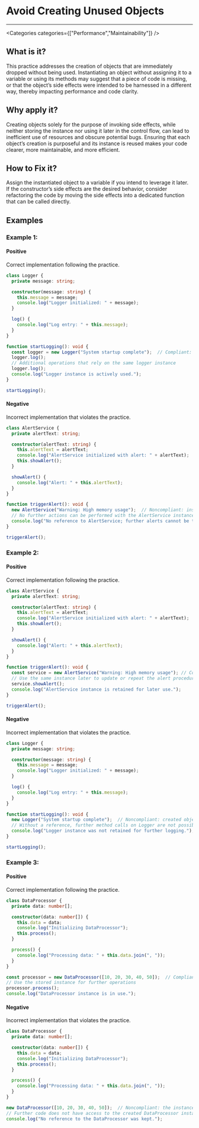 

# Avoid Creating Unused Objects

<Severity severity={SeverityLevels.MEDIUM} />

---

<Categories categories={["Performance","Maintainability"]} />

## What is it?
This practice addresses the creation of objects that are immediately dropped without being used. Instantiating an object without assigning it to a variable or using its methods may suggest that a piece of code is missing, or that the object’s side effects were intended to be harnessed in a different way, thereby impacting performance and code clarity.

## Why apply it?
Creating objects solely for the purpose of invoking side effects, while neither storing the instance nor using it later in the control flow, can lead to inefficient use of resources and obscure potential bugs. Ensuring that each object’s creation is purposeful and its instance is reused makes your code clearer, more maintainable, and more efficient.

## How to Fix it?
Assign the instantiated object to a variable if you intend to leverage it later. If the constructor’s side effects are the desired behavior, consider refactoring the code by moving the side effects into a dedicated function that can be called directly.

## Examples

### Example 1:

<!-- #example -->

#### Positive

<!-- #example_positive_description -->
Correct implementation following the practice.

<!-- #example_positive_code -->
```ts
class Logger {
  private message: string;

  constructor(message: string) {
    this.message = message;
    console.log("Logger initialized: " + message);
  }

  log() {
    console.log("Log entry: " + this.message);
  }
}

function startLogging(): void {
  const logger = new Logger("System startup complete");  // Compliant: instance is assigned for later use
  logger.log();
  // Additional operations that rely on the same logger instance
  logger.log();
  console.log("Logger instance is actively used.");
}

startLogging();
```

#### Negative

<!-- #example_negative_description -->
Incorrect implementation that violates the practice.

<!-- #example_negative_code -->
```ts
class AlertService {
  private alertText: string;

  constructor(alertText: string) {
    this.alertText = alertText;
    console.log("AlertService initialized with alert: " + alertText);
    this.showAlert();
  }

  showAlert() {
    console.log("Alert: " + this.alertText);
  }
}

function triggerAlert(): void {
  new AlertService("Warning: High memory usage");  // Noncompliant: instance is not stored for further operations
  // No further actions can be performed with the AlertService instance
  console.log("No reference to AlertService; further alerts cannot be triggered on the same instance.");
}

triggerAlert();
```

### Example 2:

<!-- #example -->

#### Positive

<!-- #example_positive_description -->
Correct implementation following the practice.

<!-- #example_positive_code -->
```ts
class AlertService {
  private alertText: string;

  constructor(alertText: string) {
    this.alertText = alertText;
    console.log("AlertService initialized with alert: " + alertText);
    this.showAlert();
  }

  showAlert() {
    console.log("Alert: " + this.alertText);
  }
}

function triggerAlert(): void {
  const service = new AlertService("Warning: High memory usage"); // Compliant: instance is stored
  // Use the same instance later to update or repeat the alert procedure
  service.showAlert();
  console.log("AlertService instance is retained for later use.");
}

triggerAlert();
```

#### Negative

<!-- #example_negative_description -->
Incorrect implementation that violates the practice.

<!-- #example_negative_code -->
```ts
class Logger {
  private message: string;

  constructor(message: string) {
    this.message = message;
    console.log("Logger initialized: " + message);
  }

  log() {
    console.log("Log entry: " + this.message);
  }
}

function startLogging(): void {
  new Logger("System startup complete");  // Noncompliant: created object is not assigned to any variable
  // Without a reference, further method calls on Logger are not possible
  console.log("Logger instance was not retained for further logging.");
}

startLogging();
```

### Example 3:

<!-- #example -->

#### Positive

<!-- #example_positive_description -->
Correct implementation following the practice.

<!-- #example_positive_code -->
```ts
class DataProcessor {
  private data: number[];

  constructor(data: number[]) {
    this.data = data;
    console.log("Initializing DataProcessor");
    this.process();
  }

  process() {
    console.log("Processing data: " + this.data.join(", "));
  }
}

const processor = new DataProcessor([10, 20, 30, 40, 50]);  // Compliant: instance stored for later use
// Use the stored instance for further operations
processor.process();
console.log("DataProcessor instance is in use.");
```

#### Negative

<!-- #example_negative_description -->
Incorrect implementation that violates the practice.

<!-- #example_negative_code -->
```ts
class DataProcessor {
  private data: number[];

  constructor(data: number[]) {
    this.data = data;
    console.log("Initializing DataProcessor");
    this.process();
  }

  process() {
    console.log("Processing data: " + this.data.join(", "));
  }
}

new DataProcessor([10, 20, 30, 40, 50]);  // Noncompliant: the instance is not retained or reused
// Further code does not have access to the created DataProcessor instance.
console.log("No reference to the DataProcessor was kept.");
```